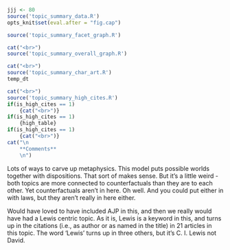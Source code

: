 ```r
jjj <- 80
source('topic_summary_data.R')
opts_knit$set(eval.after = "fig.cap")
```

```r
source('topic_summary_facet_graph.R')
```

```r
cat("<br>")
source('topic_summary_overall_graph.R')
```

```r
cat("<br>")
source('topic_summary_char_art.R')
temp_dt
```

```r
cat("<br>")
source('topic_summary_high_cites.R')
if(is_high_cites == 1)
	{cat("<br>")}
if(is_high_cites == 1)
	{high_table}
if(is_high_cites == 1)
	{cat("<br>")}
cat("\n
	**Comments**
	\n")
```

Lots of ways to carve up metaphysics. This model puts possible worlds together with dispositions. That sort of makes sense. But it's a little weird - both topics are more connected to counterfactuals than they are to each other. Yet counterfactuals aren't in here. Oh well. And you could put either in with laws, but they aren't really in here either. 

Would have loved to have included AJP in this, and then we really would have had a Lewis centric topic. As it is, Lewis is a keyword in this, and turns up in the citations (i.e., as author or as named in the title) in 21 articles in this topic. The word 'Lewis' turns up in three others, but it's C. I. Lewis not David.
